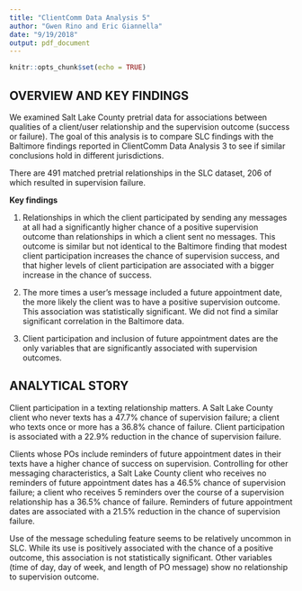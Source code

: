 ```yaml
---
title: "ClientComm Data Analysis 5"
author: "Gwen Rino and Eric Giannella"
date: "9/19/2018"
output: pdf_document
---
```


```r
knitr::opts_chunk$set(echo = TRUE)
```

## OVERVIEW AND KEY FINDINGS  

We examined Salt Lake County pretrial data for associations between qualities of a client/user relationship and the supervision outcome (success or failure). The goal of this analysis is to compare SLC findings with the Baltimore findings reported in ClientComm Data Analysis 3 to see if similar conclusions hold in different jurisdictions.  

There are 491 matched pretrial relationships in the SLC dataset, 206 of which resulted in supervision failure.  

**Key findings**  

1. Relationships in which the client participated by sending any messages at all had a significantly higher chance of a positive supervision outcome than relationships in which a client sent no messages. This outcome is similar but not identical to the Baltimore finding that modest client participation increases the chance of supervision success, and that higher levels of client participation are associated with a bigger increase in the chance of success.  

2. The more times a user's message included a future appointment date, the more likely the client was to have a positive supervision outcome. This association was statistically significant. We did not find a similar significant correlation in the Baltimore data.  

3. Client participation and inclusion of future appointment dates are the only variables that are significantly associated with supervision outcomes.  

## ANALYTICAL STORY  

Client participation in a texting relationship matters. A Salt Lake County client who never texts has a 47.7% chance of supervision failure; a client who texts once or more has a 36.8% chance of failure. Client participation is associated with a 22.9% reduction in the chance of supervision failure.  

Clients whose POs include reminders of future appointment dates in their texts have a higher chance of success on supervision. Controlling for other messaging characteristics, a Salt Lake County client who receives no reminders of future appointment dates has a 46.5% chance of supervision failure; a client who receives 5 reminders over the course of a supervision relationship has a 36.5% chance of failure. Reminders of future appointment dates are associated with a 21.5% reduction in the chance of supervision failure.  

Use of the message scheduling feature seems to be relatively uncommon in SLC. While its use is positively associated with the chance of a positive outcome, this association is not statistically significant. Other variables (time of day, day of week, and length of PO message) show no relationship to supervision outcome. 
